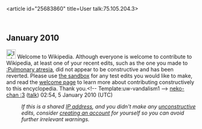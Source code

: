 <article id="25683860" title=User talk:75.105.204.3>
	<talkpage id="25683860" title="User talk:75.105.204.3">
== January 2010 ==
[[Image:Information.svg|25px]] Welcome to Wikipedia. Although everyone is welcome to contribute to Wikipedia, at least one of your recent edits, such as the one you made to [[:Pulmonary atresia]], did not appear to be constructive and has been reverted. Please use [[Wikipedia:Sandbox|the sandbox]] for any test edits you would like to make, and read the [[Wikipedia:Welcoming committee/Welcome to Wikipedia|welcome page]] to learn more about contributing constructively to this encyclopedia. Thank you.&lt;!-- Template:uw-vandalism1 --&gt; [[User:Neko-chan|neko-chan :3]] ([[User talk:Neko-chan|talk]]) 02:54, 5 January 2010 (UTC)
:''If this is a shared [[IP address]], and you didn't make any [[Wikipedia:vandalism|unconstructive]] edits, consider [[Wikipedia:Why create an account?|creating an account]] for yourself so you can avoid further irrelevant warnings.''
	</talkpage>
</article>
